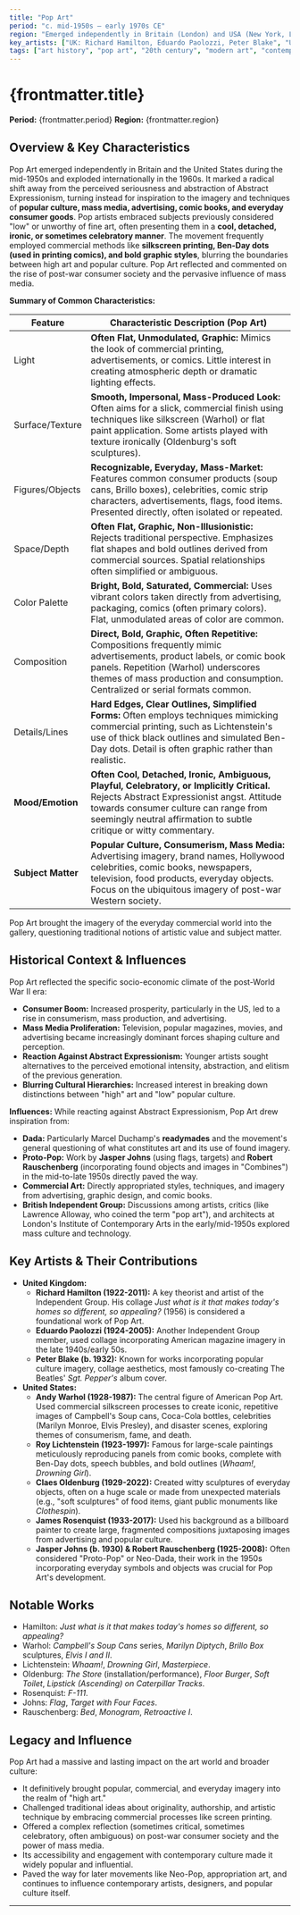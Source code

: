 ```yaml
---
title: "Pop Art"
period: "c. mid-1950s – early 1970s CE"
region: "Emerged independently in Britain (London) and USA (New York, Los Angeles); became international"
key_artists: ["UK: Richard Hamilton, Eduardo Paolozzi, Peter Blake", "USA: Andy Warhol, Roy Lichtenstein, Claes Oldenburg, James Rosenquist, Jasper Johns (Proto-Pop), Robert Rauschenberg (Proto-Pop)"]
tags: ["art history", "pop art", "20th century", "modern art", "contemporary art", "britain", "usa", "painting", "sculpture", "printmaking", "popular culture", "consumerism", "mass media", "advertising", "comics", "warhol", "lichtenstein", "hamilton", "oldenburg"]
---
```


# {frontmatter.title}

**Period:** {frontmatter.period}
**Region:** {frontmatter.region}

## Overview & Key Characteristics

Pop Art emerged independently in Britain and the United States during the mid-1950s and exploded internationally in the 1960s. It marked a radical shift away from the perceived seriousness and abstraction of Abstract Expressionism, turning instead for inspiration to the imagery and techniques of **popular culture, mass media, advertising, comic books, and everyday consumer goods**. Pop artists embraced subjects previously considered "low" or unworthy of fine art, often presenting them in a **cool, detached, ironic, or sometimes celebratory manner**. The movement frequently employed commercial methods like **silkscreen printing, Ben-Day dots (used in printing comics), and bold graphic styles**, blurring the boundaries between high art and popular culture. Pop Art reflected and commented on the rise of post-war consumer society and the pervasive influence of mass media.

**Summary of Common Characteristics:**

| Feature         | Characteristic Description (Pop Art)                                                                 |
|-----------------|------------------------------------------------------------------------------------------------------|
| Light           | **Often Flat, Unmodulated, Graphic:** Mimics the look of commercial printing, advertisements, or comics. Little interest in creating atmospheric depth or dramatic lighting effects. |
| Surface/Texture | **Smooth, Impersonal, Mass-Produced Look:** Often aims for a slick, commercial finish using techniques like silkscreen (Warhol) or flat paint application. Some artists played with texture ironically (Oldenburg's soft sculptures). |
| Figures/Objects | **Recognizable, Everyday, Mass-Market:** Features common consumer products (soup cans, Brillo boxes), celebrities, comic strip characters, advertisements, flags, food items. Presented directly, often isolated or repeated. |
| Space/Depth     | **Often Flat, Graphic, Non-Illusionistic:** Rejects traditional perspective. Emphasizes flat shapes and bold outlines derived from commercial sources. Spatial relationships often simplified or ambiguous. |
| Color Palette   | **Bright, Bold, Saturated, Commercial:** Uses vibrant colors taken directly from advertising, packaging, comics (often primary colors). Flat, unmodulated areas of color are common. |
| Composition     | **Direct, Bold, Graphic, Often Repetitive:** Compositions frequently mimic advertisements, product labels, or comic book panels. Repetition (Warhol) underscores themes of mass production and consumption. Centralized or serial formats common. |
| Details/Lines   | **Hard Edges, Clear Outlines, Simplified Forms:** Often employs techniques mimicking commercial printing, such as Lichtenstein's use of thick black outlines and simulated Ben-Day dots. Detail is often graphic rather than realistic. |
| **Mood/Emotion**| **Often Cool, Detached, Ironic, Ambiguous, Playful, Celebratory, or Implicitly Critical.** Rejects Abstract Expressionist angst. Attitude towards consumer culture can range from seemingly neutral affirmation to subtle critique or witty commentary. |
| **Subject Matter**| **Popular Culture, Consumerism, Mass Media:** Advertising imagery, brand names, Hollywood celebrities, comic books, newspapers, television, food products, everyday objects. Focus on the ubiquitous imagery of post-war Western society. |

Pop Art brought the imagery of the everyday commercial world into the gallery, questioning traditional notions of artistic value and subject matter.

## Historical Context & Influences

Pop Art reflected the specific socio-economic climate of the post-World War II era:
* **Consumer Boom:** Increased prosperity, particularly in the US, led to a rise in consumerism, mass production, and advertising.
* **Mass Media Proliferation:** Television, popular magazines, movies, and advertising became increasingly dominant forces shaping culture and perception.
* **Reaction Against Abstract Expressionism:** Younger artists sought alternatives to the perceived emotional intensity, abstraction, and elitism of the previous generation.
* **Blurring Cultural Hierarchies:** Increased interest in breaking down distinctions between "high" art and "low" popular culture.

**Influences:** While reacting against Abstract Expressionism, Pop Art drew inspiration from:
* **Dada:** Particularly Marcel Duchamp's **readymades** and the movement's general questioning of what constitutes art and its use of found imagery.
* **Proto-Pop:** Work by **Jasper Johns** (using flags, targets) and **Robert Rauschenberg** (incorporating found objects and images in "Combines") in the mid-to-late 1950s directly paved the way.
* **Commercial Art:** Directly appropriated styles, techniques, and imagery from advertising, graphic design, and comic books.
* **British Independent Group:** Discussions among artists, critics (like Lawrence Alloway, who coined the term "pop art"), and architects at London's Institute of Contemporary Arts in the early/mid-1950s explored mass culture and technology.

## Key Artists & Their Contributions

* **United Kingdom:**
    * **Richard Hamilton (1922-2011):** A key theorist and artist of the Independent Group. His collage *Just what is it that makes today's homes so different, so appealing?* (1956) is considered a foundational work of Pop Art.
    * **Eduardo Paolozzi (1924-2005):** Another Independent Group member, used collage incorporating American magazine imagery in the late 1940s/early 50s.
    * **Peter Blake (b. 1932):** Known for works incorporating popular culture imagery, collage aesthetics, most famously co-creating The Beatles' *Sgt. Pepper's* album cover.
* **United States:**
    * **Andy Warhol (1928-1987):** The central figure of American Pop Art. Used commercial silkscreen processes to create iconic, repetitive images of Campbell's Soup cans, Coca-Cola bottles, celebrities (Marilyn Monroe, Elvis Presley), and disaster scenes, exploring themes of consumerism, fame, and death.
    * **Roy Lichtenstein (1923-1997):** Famous for large-scale paintings meticulously reproducing panels from comic books, complete with Ben-Day dots, speech bubbles, and bold outlines (*Whaam!*, *Drowning Girl*).
    * **Claes Oldenburg (1929-2022):** Created witty sculptures of everyday objects, often on a huge scale or made from unexpected materials (e.g., "soft sculptures" of food items, giant public monuments like *Clothespin*).
    * **James Rosenquist (1933-2017):** Used his background as a billboard painter to create large, fragmented compositions juxtaposing images from advertising and popular culture.
    * **Jasper Johns (b. 1930) & Robert Rauschenberg (1925-2008):** Often considered "Proto-Pop" or Neo-Dada, their work in the 1950s incorporating everyday symbols and objects was crucial for Pop Art's development.

## Notable Works

* Hamilton: *Just what is it that makes today's homes so different, so appealing?*
* Warhol: *Campbell's Soup Cans* series, *Marilyn Diptych*, *Brillo Box* sculptures, *Elvis I and II*.
* Lichtenstein: *Whaam!*, *Drowning Girl*, *Masterpiece*.
* Oldenburg: *The Store* (installation/performance), *Floor Burger*, *Soft Toilet*, *Lipstick (Ascending) on Caterpillar Tracks*.
* Rosenquist: *F-111*.
* Johns: *Flag*, *Target with Four Faces*.
* Rauschenberg: *Bed*, *Monogram*, *Retroactive I*.

## Legacy and Influence

Pop Art had a massive and lasting impact on the art world and broader culture:
* It definitively brought popular, commercial, and everyday imagery into the realm of "high art."
* Challenged traditional ideas about originality, authorship, and artistic technique by embracing commercial processes like screen printing.
* Offered a complex reflection (sometimes critical, sometimes celebratory, often ambiguous) on post-war consumer society and the power of mass media.
* Its accessibility and engagement with contemporary culture made it widely popular and influential.
* Paved the way for later movements like Neo-Pop, appropriation art, and continues to influence contemporary artists, designers, and popular culture itself.

---